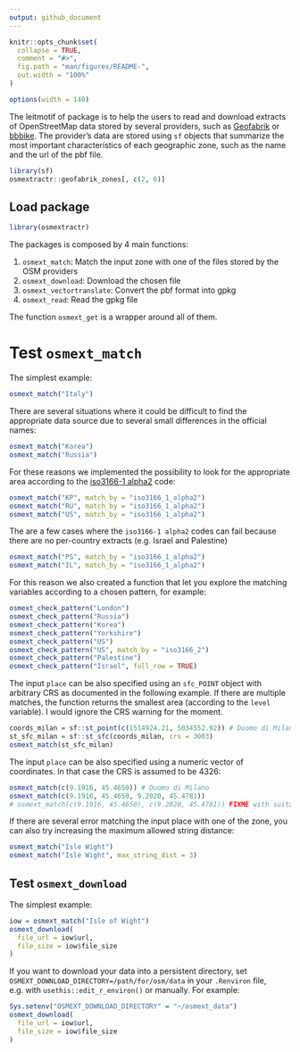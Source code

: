 ```yaml
---
output: github_document
---
```


<!-- README.md is generated from README.Rmd. Please edit that file -->

```r
knitr::opts_chunk$set(
  collapse = TRUE,
  comment = "#>",
  fig.path = "man/figures/README-",
  out.width = "100%"
)

options(width = 140)
```

The leitmotif of package is to help the users to read and download extracts of OpenStreetMap data stored by several providers, such as [Geofabrik](http://download.geofabrik.de/) or [bbbike](https://download.bbbike.org/osm/bbbike/). The provider's data are stored using `sf` objects that summarize the most important characteristics of each geographic zone, such as the name and the url of the pbf file.  

```r
library(sf)
osmextractr::geofabrik_zones[, c(2, 8)]
```

## Load package 

```r
library(osmextractr)
```

The packages is composed by 4 main functions: 

1. `osmext_match`: Match the input zone with one of the files stored by the OSM providers
2. `osmext_download`: Download the chosen file
3. `osmext_vectortranslate`: Convert the pbf format into gpkg
4. `osmext_read`: Read the gpkg file

The function `osmext_get` is a wrapper around all of them. 

# Test `osmext_match`

The simplest example: 

```r
osmext_match("Italy")
```

There are several situations where it could be difficult to find the appropriate data source due to several small differences in the official names: 

```r
osmext_match("Korea")
osmext_match("Russia")
```

For these reasons we implemented the possibility to look for the appropriate area according to the [iso3166-1 alpha2](https://it.wikipedia.org/wiki/ISO_3166-1_alpha-2) code: 

```r
osmext_match("KP", match_by = "iso3166_1_alpha2")
osmext_match("RU", match_by = "iso3166_1_alpha2")
osmext_match("US", match_by = "iso3166_1_alpha2")
```

The are a few cases where the `iso3166-1 alpha2` codes can fail because there are no per-country extracts (e.g. Israel and Palestine)

```r
osmext_match("PS", match_by = "iso3166_1_alpha2")
osmext_match("IL", match_by = "iso3166_1_alpha2")
```

For this reason we also created a function that let you explore the matching variables according to a chosen pattern, for example: 

```r
osmext_check_pattern("London")
osmext_check_pattern("Russia")
osmext_check_pattern("Korea")
osmext_check_pattern("Yorkshire")
osmext_check_pattern("US")
osmext_check_pattern("US", match_by = "iso3166_2")
osmext_check_pattern("Palestine")
osmext_check_pattern("Israel", full_row = TRUE)
```

The input `place` can be also specified using an `sfc_POINT` object with arbitrary CRS as documented in the following example. If there are multiple matches, the function returns the smallest area (according to the `level` variable). I would ignore the CRS warning for the moment. 

```r
coords_milan = sf::st_point(c(1514924.21, 5034552.92)) # Duomo di Milano
st_sfc_milan = sf::st_sfc(coords_milan, crs = 3003)
osmext_match(st_sfc_milan)
```

The input `place` can be also specified using a numeric vector of coordinates. In that case the CRS is assumed to be 4326:

```r
osmext_match(c(9.1916, 45.4650)) # Duomo di Milano
osmext_match(c(9.1916, 45.4650, 9.2020, 45.4781))
# osmext_match(c(9.1916, 45.4650), c(9.2020, 45.4781)) FIXME with suitable check and error
```

If there are several error matching the input place with one of the zone, you can also try increasing the maximum allowed string distance: 

```r
osmext_match("Isle Wight")
osmext_match("Isle Wight", max_string_dist = 3)
```

## Test `osmext_download`

The simplest example: 

```r
iow = osmext_match("Isle of Wight")
osmext_download(
  file_url = iow$url, 
  file_size = iow$file_size
)
```

If you want to download your data into a persistent directory, set `OSMEXT_DOWNLOAD_DIRECTORY=/path/for/osm/data` in your `.Renviron` file, e.g. with `usethis::edit_r_environ()` or manually. For example: 

```r
Sys.setenv("OSMEXT_DOWNLOAD_DIRECTORY" = "~/osmext_data")
osmext_download(
  file_url = iow$url, 
  file_size = iow$file_size
)
```

